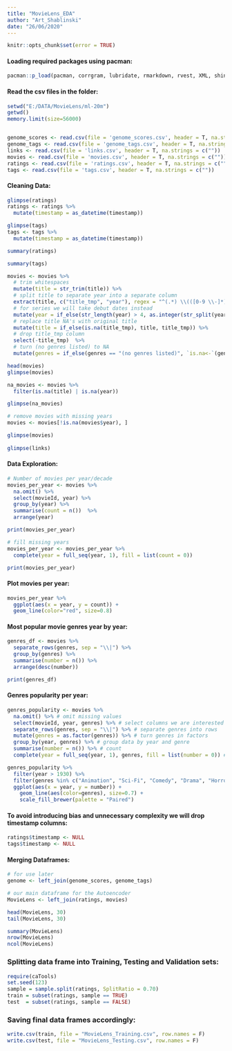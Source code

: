 ---
title: "MovieLens_EDA"
author: "Art_Shablinski"
date: "26/06/2020"
---
```{r, echo=FALSE}
knitr::opts_chunk$set(error = TRUE)
```

#### Loading required packages using pacman:
```{r}
pacman::p_load(pacman, corrgram, lubridate, rmarkdown, rvest, XML, shiny, tidyverse, tidytext, stringr, splitstackshape, caTools)
```


#### Read the csv files in the folder:
```{r}
setwd("E:/DATA/MovieLens/ml-20m")
getwd()
memory.limit(size=56000)


genome_scores <- read.csv(file = 'genome_scores.csv', header = T, na.strings = c(""))
genome_tags <- read.csv(file = 'genome_tags.csv', header = T, na.strings = c(""))
links <- read.csv(file = 'links.csv', header = T, na.strings = c(""))
movies <- read.csv(file = 'movies.csv', header = T, na.strings = c(""))
ratings <- read.csv(file = 'ratings.csv', header = T, na.strings = c(""))
tags <- read.csv(file = 'tags.csv', header = T, na.strings = c(""))
```

#### Cleaning Data:
```{r}
glimpse(ratings)
ratings <- ratings %>%
  mutate(timestamp = as_datetime(timestamp))

glimpse(tags)
tags <- tags %>%
  mutate(timestamp = as_datetime(timestamp))

summary(ratings)

summary(tags)

movies <- movies %>%
  # trim whitespaces
  mutate(title = str_trim(title)) %>%
  # split title to separate year into a separate column
  extract(title, c("title_tmp", "year"), regex = "^(.*) \\(([0-9 \\-]*)\\)$", remove = F) %>%
  # for series we will take debut dates instead
  mutate(year = if_else(str_length(year) > 4, as.integer(str_split(year, "-", simplify = T)[1]), as.integer(year))) %>%
  # replace title NA's with original title
  mutate(title = if_else(is.na(title_tmp), title, title_tmp)) %>%
  # drop title_tmp column
  select(-title_tmp)  %>%
  # turn (no genres listed) to NA
  mutate(genres = if_else(genres == "(no genres listed)", `is.na<-`(genres), genres))

head(movies)
glimpse(movies)

na_movies <- movies %>%
  filter(is.na(title) | is.na(year))

glimpse(na_movies)

# remove movies with missing years
movies <- movies[!is.na(movies$year), ]

glimpse(movies)
  
glimpse(links)
```

#### Data Exploration:
```{r}
# Number of movies per year/decade
movies_per_year <- movies %>%
  na.omit() %>%
  select(movieId, year) %>%
  group_by(year) %>%
  summarise(count = n())  %>%
  arrange(year)

print(movies_per_year)

# fill missing years
movies_per_year <- movies_per_year %>%
  complete(year = full_seq(year, 1), fill = list(count = 0))

print(movies_per_year)
```

#### Plot movies per year:
```{r}
movies_per_year %>%
  ggplot(aes(x = year, y = count)) +
  geom_line(color="red", size=0.8)
```

#### Most popular movie genres year by year:
```{r}
genres_df <- movies %>%
  separate_rows(genres, sep = "\\|") %>%
  group_by(genres) %>%
  summarise(number = n()) %>%
  arrange(desc(number))

print(genres_df)
```

#### Genres popularity per year:
```{r}
genres_popularity <- movies %>%
  na.omit() %>% # omit missing values
  select(movieId, year, genres) %>% # select columns we are interested in
  separate_rows(genres, sep = "\\|") %>% # separate genres into rows
  mutate(genres = as.factor(genres)) %>% # turn genres in factors
  group_by(year, genres) %>% # group data by year and genre
  summarise(number = n()) %>% # count
  complete(year = full_seq(year, 1), genres, fill = list(number = 0)) # add missing years/genres

genres_popularity %>%
  filter(year > 1930) %>%
  filter(genres %in% c("Animation", "Sci-Fi", "Comedy", "Drama", "Horror")) %>%
  ggplot(aes(x = year, y = number)) +
    geom_line(aes(color=genres), size=0.7) + 
    scale_fill_brewer(palette = "Paired")
```
#### To avoid introducing bias and unnecessary complexity we will drop timestamp columns:
```{r}
ratings$timestamp <- NULL
tags$timestamp <- NULL
```

#### Merging Dataframes:
```{r}
# for use later
genome <- left_join(genome_scores, genome_tags)

# our main dataframe for the Autoencoder
MovieLens <- left_join(ratings, movies)

head(MovieLens, 30)
tail(MovieLens, 30)

summary(MovieLens)
nrow(MovieLens)
ncol(MovieLens)
```

### Splitting data frame into Training, Testing and Validation sets:
```{r}
require(caTools)
set.seed(123) 
sample = sample.split(ratings, SplitRatio = 0.70)
train = subset(ratings, sample == TRUE)
test  = subset(ratings, sample == FALSE)
```

### Saving final data frames accordingly:
```{r}
write.csv(train, file = "MovieLens_Training.csv", row.names = F)
write.csv(test, file = "MovieLens_Testing.csv", row.names = F)
```

